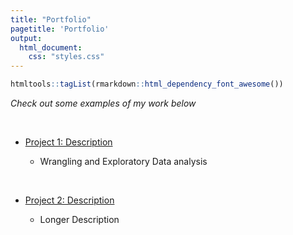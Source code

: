 ```yaml
---
title: "Portfolio"
pagetitle: 'Portfolio'
output: 
  html_document: 
    css: "styles.css"
---
```


```r
htmltools::tagList(rmarkdown::html_dependency_font_awesome())
```


*Check out some examples of my work below*

<br>

- <i class="fa fa-chart-line"> </i> [Project 1: Description](https://viren-velacheri.github.io/project1/)

    - Wrangling and Exploratory Data analysis

<br>

- <i class="fa fa-chart-pie"> </i> [Project 2: Description](https://www.google.com)

    - Longer Description
